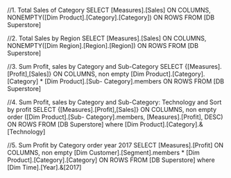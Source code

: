 //1. Total Sales of Category
SELECT [Measures].[Sales] ON COLUMNS,
NONEMPTY([Dim Product].[Category].[Category]) ON ROWS
FROM [DB Superstore]

//2. Total Sales by Region
SELECT [Measures].[Sales] ON COLUMNS,
NONEMPTY([Dim Region].[Region].[Region]) ON ROWS
FROM [DB Superstore]

//3. Sum Profit, sales by Category and Sub-Category
SELECT {[Measures].[Profit],[Sales]} ON COLUMNS,
non empty [Dim Product].[Category].[Category] * [Dim Product].[Sub- Category].members   ON ROWS
FROM [DB Superstore] 

//4. Sum Profit, sales by Category and Sub-Category: Technology and Sort by profit
SELECT {[Measures].[Profit],[Sales]} ON COLUMNS,
non empty order ([Dim Product].[Sub- Category].members,  [Measures].[Profit], DESC) ON ROWS
FROM [DB Superstore] 
where [Dim Product].[Category].&[Technology]

//5. Sum Profit by Category order year 2017
SELECT [Measures].[Profit] ON COLUMNS,
non empty [Dim Customer].[Segment].members * [Dim Product].[Category].[Category] ON ROWS
FROM [DB Superstore] 
where [Dim Time].[Year].&[2017]

